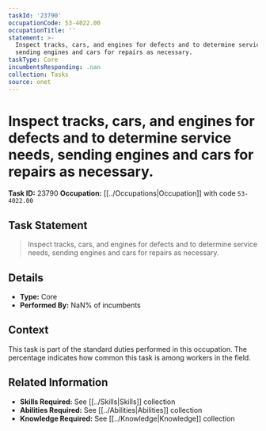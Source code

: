 ```yaml
---
taskId: '23790'
occupationCode: 53-4022.00
occupationTitle: ''
statement: >-
  Inspect tracks, cars, and engines for defects and to determine service needs,
  sending engines and cars for repairs as necessary.
taskType: Core
incumbentsResponding: .nan
collection: Tasks
source: onet
---
```

# Inspect tracks, cars, and engines for defects and to determine service needs, sending engines and cars for repairs as necessary.

**Task ID:** 23790
**Occupation:** [[../Occupations|Occupation]] with code `53-4022.00`

## Task Statement

> Inspect tracks, cars, and engines for defects and to determine service needs, sending engines and cars for repairs as necessary.

## Details

- **Type:** Core
- **Performed By:** NaN% of incumbents

## Context

This task is part of the standard duties performed in this occupation. The percentage indicates how common this task is among workers in the field.

## Related Information

- **Skills Required:** See [[../Skills|Skills]] collection
- **Abilities Required:** See [[../Abilities|Abilities]] collection
- **Knowledge Required:** See [[../Knowledge|Knowledge]] collection
